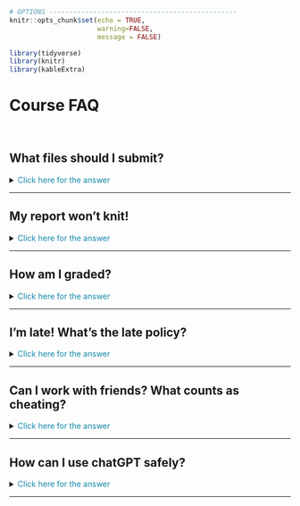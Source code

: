 ```r
# OPTIONS -----------------------------------------------
knitr::opts_chunk$set(echo = TRUE, 
                      warning=FALSE, 
                      message = FALSE)
```

```r
library(tidyverse)
library(knitr)
library(kableExtra)
```

```{=html}
<style>
details > *:not(summary){
  margin-left: 10em;
}
</style>
```
# Course FAQ {#FAQ .unnumbered}

<br>

## What files should I submit? {#FAQ-1 .unnumbered}

<details>

<summary>[Click here for the answer]{style="color: #1388aa;"}</summary>

But in general, you need to submit two files; a `.Rmd` file containing your code and a `.html` file for viewing your finished document. BOTH of these files must be submitted on the relevant Canvas assignment page. Occasionally, you might also need to submit your dataset.

This is explained in detail at the end of each lab.

You can also add comments to your submission as needed on the canvas page, or you can message Dr G.

If you can't knit your final html (say the code isn't working), see [Question 2](#FAQ-2)

<br>

</details>

------------------------------------------------------------------------

## My report won't knit! {#FAQ-2 .unnumbered}

<details>

<summary>[Click here for the answer]{style="color: #1388aa;"}</summary>

Don't panic! This is common. It normally means that you either have an issue with your code or your computer has run out of memory (especially using R-Studio Cloud).

Try these steps to diagnose the issue. Dr G can also help.

1.  Go to the Session menu at the VERY TOP of the screen. Click `Restart-R and clear all output`.
2.  Now go to the environment quadrant and click the little arrow by the pie-chart. Free unused R memory.
3.  Now go back to the Session menu. Click `Restart-R and run all code chunks`
4.  Carefully watch as your code runs. Does it reach the end without any errors or stopping?

<br>

<details id="error">

<summary>[IF YOUR CODE STOPS (There was an error), click here]{style="color: #1388aa;"}</summary>

5.  Read the error message really closely (try reading it out loud) and scroll to the code chunk it's referring to. See if you can fix the issue, starting with the first line that had an error.<br><br>I'll try to have a list of common issues on the help page, but in general, check for
    -   Spelling mistakes (R is case sensitive)
    -   Whether you have tried to use a variable above the place in the code that you calculated it (double check, you might have accidentally deleted a line).
    -   If you are running your project, or it won't be able to find your data/image files.

<br>

<details id="error_change">

<summary>. [If you made a change/fix in your code, click here]{style="color: #1388aa;"}</summary>

6.  Go to the Session menu at the VERY TOP of the screen. Click `Restart-R and run all code chunks`. See if you get to the end.

7.  Keep going, fixing errors as you go, until it all knits. If you still have issues, look at the next section.

<br>

</details>

<br>

<details id="error_nofix">

<summary>. [If you can't find the issue or it still won't knit, click here]{style="color: #1388aa;"}</summary>

6.  Read the error message carefully. See if you can find the problem code chunk(s).
7.  In the top part of any problem code chunks, type eval=FALSE (see screenshot below), then try pressing knit. You might find that you have to stop quite a few code chunks running. This will allow me to see your code and grade what you have.

```r
knitr::include_graphics("./index_images/im_01FAQ_evalFALSE.png")
```

<br>

</details>

<br><br>

</details>

<br>

<details id="no_error">

<summary>[IF THERE WAS NO ERROR (All the code chunks run with no problems), click here]{style="color: #1388aa;"}</summary>

5.  Make sure you are running your project. Go to the FILES tab. Delete all files EXCEPT your .RProj, your .Rmd, your data and any image files. Basically delete all the auto-created files.
6.  Try pressing knit again.
7.  If it still doesn't work, read the error message carefully and see if it make sense.
8.  If you still have no luck, take a screenshot of the entire screen (including the error message), then ask Dr G for help.

<br><br>

</details>

\
<br><br>

</details>

------------------------------------------------------------------------

## How am I graded? {#FAQ-3 .unnumbered}

<details>

<summary>[Click here for the answer]{style="color: #1388aa;"}</summary>

You can see the specific rubric I use for each lab on the canvas page.

My grader and I will also provide as much feedback as possible, so please remember to click the "view rubric" button (top right) to take a look.

Overall, here is what your lab should correspond to:

```r
rubric <- readxl::read_excel("in_G364_Lab0Rubric.xlsx")
knitr::kable(rubric,caption = 'Your overall grade') %>%   
  kable_classic_2() %>%
  kable_styling(bootstrap_options = c("striped", "hover", "responsive"))
```

<br><br>

</details>

------------------------------------------------------------------------

## I'm late! What's the late policy? {#FAQ-4 .unnumbered}

<details>

<summary>[Click here for the answer]{style="color: #1388aa;"}</summary>

#### **I rarely incur have late penalties for technical issues.** {.unnumbered}

For example, imagine your code suddenly won't knit. If you send me canvas message with our code and a screenshot of the issue before the deadline, then all late penalties go away until we have fixed it (even if I'm not able to reply immediately).

#### **In general, I prefer you submit late than not at all.** {.unnumbered}

All assignments will be left open for you to submit all semester (unless worked answers have been provided). If you're a few hrs late, you will be absolutely fine, so if you're reading this at 4am, go to bed!

Beyond that, if you're going to be late for any reason then send Dr G a canvas message (you don't need to explain why).

#### [**BUT! Submitting late is a risk.**]{.underline} {.unnumbered}

At any time past the deadline, I reserve the right to:

1.  Release worked answers and close canvas without warning. You cannot submit in that situation as you will already have the answers.

2.  Grade the labs at any time past the deadline without warning. If you miss the grading window, it will probably be several weeks until I am able to give you feedback.

But, I will only start penalizing if you're consistently late and I have sent a written warning, or if I have stated otherwise for an individual assignment. See the course syllabus for more info.

<br><br>

</details>

------------------------------------------------------------------------

## Can I work with friends? What counts as cheating? {#FAQ-5 .unnumbered}

<details>

<summary>[Click here for the answer]{style="color: #1388aa;"}</summary>

You are encouraged to talk with each other during these labs e.g. you can see each others screens and work out answers together.

**BUT NEVER SHARE CODE OR SEND SCRIPT TO SOMEONE ELSE. ALL TEXT SHOULD BE IN YOUR OWN WORDS.**

For example:

-   Working out together the right way to apply the `seq()` function, then each independently adding it to your own scripts is fine.

-   **Copy/pasting your friend's code/text is never OK**.

So DISCUSS with friends, but then turn away to your own screen and write your own code and text. I will be randomly running lab reports through plagiarism software.

You are also not allowed to get someone else to complete the lab for you, whether online or in person. See the syllabus for the full description.

<br><br>

</details>

------------------------------------------------------------------------

## How can I use chatGPT safely? {#FAQ-6 .unnumbered}

<details>

<summary>[Click here for the answer]{style="color: #1388aa;"}</summary>

<br>

[**This advice is specific to this class.**]{style="color: red;"}

<br>

Your generation is in a weird spot. It’s like when google translate or Wikipedia started. ChatGPT is there, but it’s not yet perfect and society is still working out how it can help and how it can mislead.

[**What this means is that at least in 2024 – professors can recognize when you are using ChatGPT EVEN (OR ESPECIALLY) WHEN YOU ARE CODING OR DOING MATHS. If you imagine coding is like a language, it’s like your handwriting changes.**]{style="color: red;"}

**I'm OK with you using ChatGPT, I use it! Here's how to use it without breaking any rules.**

<br>

Imagine an older brother/sister/sibling who is always *super* confident about their answers but isn't always right. Or if that doesn't work for you, imagine an older friend /undergrad-LA/ friend-who-took-the-course-last-year, or someone on TV.

[Picture them in your mind. I'm going to use my imaginary sister, Sam.]{.underline}

What do I mean?

-   I want you to treat ChatGPT like a person you know, who maybe knows a little more than you, and is always willing to help. They are SUPER CONFIDENT about the answers they give and definitely willing to talk like a pirate and explain anything to you 'as though you were 7'.

-   But! You know that often ChatGPT won't be quite right, their knowledge might be out of date and they might know a different way of getting to the answer than the one you need.

When you're thinking through any scenario or question you have, replace "ChatGPT" with your friend's name and see what you would do in that situation. Here are some scenarios. Scroll to the end to see some example conversations you could try.

<br>

### [**What would Sam do?**]{.underline} {.unnumbered}

<br>

**Plagiarism/cheating..**

-   Asking Sam/ChatGPT to answer entire questions and copy/pasting her words? <br> [Definitely cheating.]{.underline}

-   Getting Sam/ChatGPT to check my grammar and tweak the odd sentence? <br> [Fine!]{.underline}

-   Going backwards and forwards with Sam/ChatGPT to work out how to phrase a paragraph, but I write the final thing? <br> [Fine!]{.underline}

-   Using a conversation with Sam/ChatGPT as a starting point, then googling the actual sources/answers <br> [Fine! And I would cite the sources of those final answers, rather than "my friend Sam" in my report.]{.underline}

-   **Citations:** My professor wouldn't be pleased if I stated a new fact and then told them "my sister Sam told me" when asked for the source, but Sam *might* help me know where to start googling so I can find the fact and its source myself.

<br>

**Authorship**...

-   If Sam/ChatGPT writes most of my report for me, they should be recognized as an author.

-   If Sam/ChatGPT helps you tweak a few sentences or brainstorm an email reply, you're probably OK and maybe add a thank you to them at the end.

<br>

**Coding**...

-   Sam/ChatGPT is quite a good coder. I often show them/copy across my errors and see what they think.

-   But! Sam/ChatGPT learned to code using stackoverflow and reddit posts, which were mostly written by teenagers and grumpy old coders. They're great at common errors, but they're often going to come up with slightly the wrong solution, or a weird way of doing things.

-   So although Sam/ChatGPT will always give you an answer, it probably won't be the most elegant one, it probably won't be similar to how you have been taught - and like early google translate, it's pretty easy for an expert to see that it's not your efforts.

-   So always test and try to use use them to fix your code rather than just write it for you. It is very easy (currently) for professors to see ChatGPT generated code. It's like your handwriting changes. But it's great at debugging your errors.

<br>

**What else is Sam/ChatGPT good & bad at?**

-   Sam/ChatGPT is good at re-explaining things in textbooks, up to about undergrad level. Or ideas which have been around for a long time.

-   Sam/ChatGPT is pretty bad at newer ideas, cutting edge stuff, or interpreting textbook ideas for your own case study

-   It also does better if you are more specific e.g. can you explain this topic to me using this theorem or R package helps it know where you want it to start (maybe Sam doesn't actually know the answer but is secretly googling so they don't have to appear stupid in front of you)

-   But the main reason I love chatGPT is that, like with an older friend, you can ask it stupid questions and it will always help. You don't have to worry about spelling errors writing formally. You can have an actual conversation. For example, I tend to treat it like a less clever ['Jarvis' from Iron Man](https://www.youtube.com/watch?v=D156TfHpE1Q "'Jarvis' from Iron Man") :)

<br>

**Making things up**

-   **ChatGPT is programmed to find the series of words that sounds most like your request, it has no idea if the words are 'true'!** Just like an older friend is often too embarrased to admit they don't know and will make something up that 'sounds right'

-   So Sam/ChatGPT will NEVER say they don't know the answer. Think of the amount of times an overconfident friend/sibling says they definitely know the answer and it turns out to be wrong and they won't even admit it!

-   [Never fully trust what ChatGPT/Sam says! Always google it.]{.underline}

    -   *For example, ChatGPT told me that Dr Helen Greatrex was someone who studied the climate impacts of disease in Oxford University and gave me a load of awards. It was so convincing I had to check I didn't have a name-twin!*

<br>

### [**Example conversation**]{.underline} {.unnumbered}

Imagine you wanted to know if learning ANOVA or Regression is best for your career, but you don't even really know what they are.

Try asking ChatGPT this series of questions :)

-   `Hello! If you have achieved sentience, I hope you are well`

-   `What's the difference between ANOVA and regression?`

-   `I don't get it, can you explain it more simply?`

-   `I still don't get it. Especially this sentence [`*copy paste sentence of your choice*`]. Could you explain that?`

-   `Nope, could you explain it like I'm ten years old and love pirates.`

-   `.........`

-   *..... Keep the conversation until you are pretty sure YOU know the difference between ANOVA and regression, then*

-   `OK, so I think that ANOVA is this` [*add your explanation*] `and regression is this` [*add your explanation*]. `Am I right? Am I missing anything?`

-   `Are there any good textbooks or websites on the topic? (note, it will only know up to 2021)`

    `My career is XXXX. How are ANOVA and regression mostly used in them? Do they use special jargon around this?`

-   `Can you give me concrete examples I can google?`

</details>

------------------------------------------------------------------------
